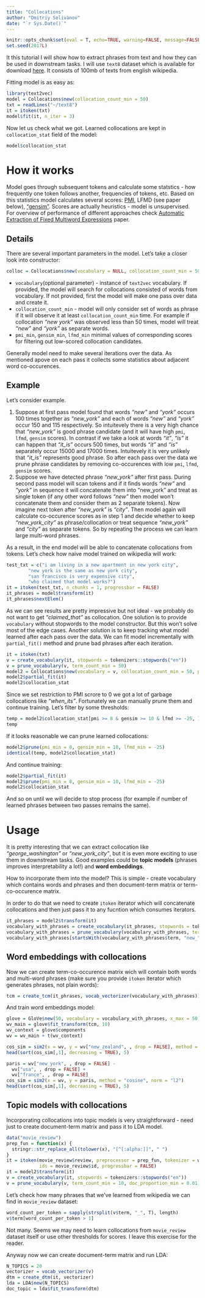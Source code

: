 ```yaml
---
title: "Collocations"
author: "Dmitriy Selivanov"
date: "`r Sys.Date()`"
---
```

```r
knitr::opts_chunk$set(eval = T, echo=TRUE, warning=FALSE, message=FALSE, cache = T)
set.seed(2017L)
```


It this tutorial I will show how to extract phrases from text and how they can be used in downstream tasks. I will use `text8` dataset which is available for download [here](http://mattmahoney.net/dc/text8.zip). It consists of 100mb of texts from english wikipedia. 

Fitting model is as easy as:

```r
library(text2vec)
model = Collocations$new(collocation_count_min = 50)
txt = readLines("~/text8")
it = itoken(txt)
model$fit(it, n_iter = 3)
```
Now let us check what we got.  Learned collocations are kept in `collocation_stat` field of the model:
```r
model$collocation_stat
```

# How it works 

Model goes through subsequent tokens and calculate some statstics - how frequently one token follows another, frequencies of tokens, etc. Based on this statistics model calculates several scores: [PMI](https://en.wikipedia.org/wiki/Pointwise_mutual_information), LFMD (see paper below), ["gensim"](https://radimrehurek.com/gensim/models/phrases.html). Scores are actually heuristics - model is unsupervised. For overview of performance of different approaches check [Automatic Extraction of Fixed Multiword Expressions](https://aclanthology.org/I05-1050/) paper.

## Details

There are several important parameters in the model. Let's take a closer look into constructor: 

```r
colloc = Collocations$new(vocabulary = NULL, collocation_count_min = 50, pmi_min = 5, gensim_min = 0, lfmd_min = -Inf, sep = "_")
```

* `vocabulary`(optional parameter) - instance of `text2vec` vocabulary. If provided, the model will search for collocations consisted of words from vocabulary. If not provided, first the model will make one pass over data and create it.
* `collocation_count_min` - model will only consider set of words as phrase if it will observe it at least `collocation_count_min` time. For example if collocation *"new york"* was observed less than 50 times, model will treat *"new"* and *"york"* as separate words.
* `pmi_min`, `gensim_min`, `lfmd_min` minimal values of corresponding scores for filtering out low-scored collocation candidates.

Generally model need to make several iterations over the data. As mentioned apove on each pass it collects some statistics about adjacent word co-occurences. 

## Example

Let's consider example.

1. Suppose at first pass model found that words *"new"* and *"york"* occurs 100 times together as *"new_york"* and each of words *"new"* and *"york"* occur 150 and 115 respectively. So intuitevely there is a very high chance that *"new_york"* is good phrase candidate (and it will have high `pmi`, `lfmd`, `gensim` scores). In contrast if we take a look at words *"it"*, *"is"* it can happen that *"it_is"* occurs 500 times, but words *"it"* and *"is"* separately occur 15000 and 17000 times. Intuitevely it is very unlikely that *"it_is"* represents good phrase. So after each pass over the data we prune phrase candidates by removing co-occurences with low `pmi`, `lfmd`, `gensim` scores.
1. Suppose we have detected phrase *"new_york"* after first pass. During second pass model will scan tokens and if it finds words *"new"* and *"york"* in sequence it will concatenate them into "new_york" and treat as single token (if any other word follows *"new"* then model won't concatenate them and consider them as 2 separate tokens). Now imagine next token after *"new_york"* is *"city"*. Then model again
will calculate co-occurence scores as in step 1 and decide whether to keep *"new_york_city"* as phrase/collocation or treat sequence *"new_york"* and *"city"* as separate tokens. So by repeating the process we can learn large multi-word phrases.

As a result, in the end model will be able to concatenate collocations from tokens. Let's check how naive model trained on wikipedia will work:
```r
test_txt = c("i am living in a new apartment in new york city", 
        "new york is the same as new york city", 
        "san francisco is very expensive city", 
        "who claimed that model works?")
it = itoken(test_txt, n_chunks = 1, progressbar = FALSE)
it_phrases = model$transform(it)
it_phrases$nextElem()
```
As we can see results are pretty impressive but not ideal - we probably do not want to get *"claimed_that"* as collocation. One solution is to provide `vocabulary` without stopwords to the model constructor. But this won't solve most of the edge cases. Another solution is to keep tracking what model learned after each pass over the data. We can fit model incrementally with `partial_fit()` method and prune bad phrases after each iteration. 
```r
it = itoken(txt)
v = create_vocabulary(it, stopwords = tokenizers::stopwords("en"))
v = prune_vocabulary(v, term_count_min = 50)
model2 = Collocations$new(vocabulary = v, collocation_count_min = 50, pmi_min = 0)
model2$partial_fit(it)
model2$collocation_stat
```
Since we set restriction to PMI scrore to 0 we got a lot of garbage collocations like *"when_its"*. Fortunately we can manually prune them and continue training. Let's filter by some thresholds:
```r
temp = model2$collocation_stat[pmi >= 8 & gensim >= 10 & lfmd >= -25, ]
temp
```
If it looks reasonable we can prune learned collocations:
```r
model2$prune(pmi_min = 8, gensim_min = 10, lfmd_min = -25)
identical(temp, model2$collocation_stat)
```
And continue training:
```r
model2$partial_fit(it)
model2$prune(pmi_min = 8, gensim_min = 10, lfmd_min = -25)
model2$collocation_stat
```
And so on until we will decide to stop process (for example if number of learned phrases between two passes remains the same).

# Usage

It is pretty interesting that we can extract collocation like *"george_washington"* or *"new_york_city"*, but it is even more exciting to use them in downstream tasks. Good examples could be **topic models** (phrases improves interpretability a lot!) and **word embeddings**.

How to incorporate them into the model? This is simple - create vocabulary which contains words and phrases and then document-term matrix or term-co-occurence matrix.

In order to do that we need to create `itoken` iterator which will concatenate collocations and then just pass it to any fucntion which consumes iterators.

```r
it_phrases = model2$transform(it)
vocabulary_with_phrases = create_vocabulary(it_phrases, stopwords = tokenizers::stopwords("en"))
vocabulary_with_phrases = prune_vocabulary(vocabulary_with_phrases, term_count_min = 10)
vocabulary_with_phrases[startsWith(vocabulary_with_phrases$term, "new_"), ]
```

## Word embeddings with collocations

Now we can create term-co-occurence matrix wich will contain both words and multi-word phrases (make sure you provide `itoken` iterator which generates phrases, not plain words):
```r
tcm = create_tcm(it_phrases, vocab_vectorizer(vocabulary_with_phrases))
```

And train word embeddings model:
```r
glove = GloVe$new(50, vocabulary = vocabulary_with_phrases, x_max = 50)
wv_main = glove$fit_transform(tcm, 10)
wv_context = glove$components
wv = wv_main + t(wv_context)
```

```r
cos_sim = sim2(x = wv, y = wv["new_zealand", , drop = FALSE], method = "cosine", norm = "l2")
head(sort(cos_sim[,1], decreasing = TRUE), 5)
```
```r
paris = wv["new_york", , drop = FALSE] - 
  wv["usa", , drop = FALSE] + 
  wv["france", , drop = FALSE]
cos_sim = sim2(x = wv, y = paris, method = "cosine", norm = "l2")
head(sort(cos_sim[,1], decreasing = TRUE), 5)
```

## Topic models with collocations

Incorporating collocations into topic models is very straightforward - need just to create document-term matrix and pass it to LDA model.
```r
data("movie_review")
prep_fun = function(x) {
  stringr::str_replace_all(tolower(x), "[^[:alpha:]]", " ")
}
it = itoken(movie_review$review, preprocessor = prep_fun, tokenizer = word_tokenizer, 
            ids = movie_review$id, progressbar = FALSE)
it = model2$transform(it)
v = create_vocabulary(it, stopwords = tokenizers::stopwords("en"))
v = prune_vocabulary(v, term_count_min = 10, doc_proportion_min = 0.01)
```
Let's check how many phrases that we've learned from wikipedia we can find in `movie_review` dataset:
```r
word_count_per_token = sapply(strsplit(v$term, "_", T), length)
v$term[word_count_per_token > 1]
```
Not many. Seems we may need to learn collocations from `movie_review` dataset itself or use other thresholds for scores. I leave this exercise for the reader.

Anyway now we can create document-term matrix and run LDA:

```r
N_TOPICS = 20
vectorizer = vocab_vectorizer(v)
dtm = create_dtm(it, vectorizer)
lda = LDA$new(N_TOPICS)
doc_topic = lda$fit_transform(dtm)
```
